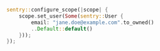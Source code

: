 ```rust
sentry::configure_scope(|scope| {
    scope.set_user(Some(sentry::User {
        email: "jane.doe@example.com".to_owned()
        ..Default::default()
    }));
});
```
